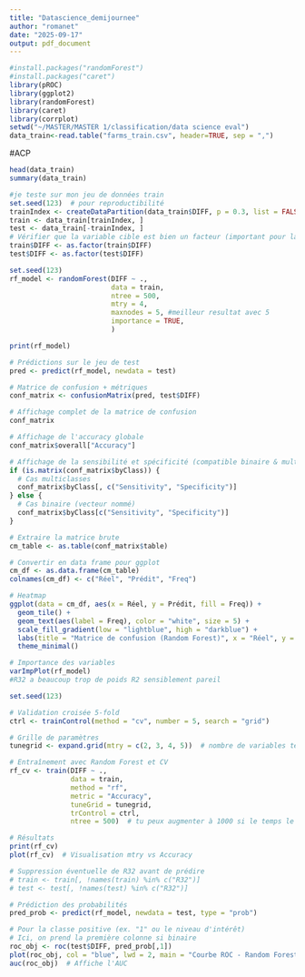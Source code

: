 ---
title: "Datascience_demijournee"
author: "romanet"
date: "2025-09-17"
output: pdf_document
---

```{r setup}
#install.packages("randomForest")
#install.packages("caret")
library(pROC)
library(ggplot2)
library(randomForest)
library(caret)
library(corrplot)
setwd("~/MASTER/MASTER 1/classification/data science eval")
data_train<-read.table("farms_train.csv", header=TRUE, sep = ",")

```
#ACP

```{r }
head(data_train)
summary(data_train)
```

```{r }
#je teste sur mon jeu de données train
set.seed(123)  # pour reproductibilité
trainIndex <- createDataPartition(data_train$DIFF, p = 0.3, list = FALSE)
train <- data_train[trainIndex, ]
test <- data_train[-trainIndex, ]
# Vérifier que la variable cible est bien un facteur (important pour la classification)
train$DIFF <- as.factor(train$DIFF)
test$DIFF <- as.factor(test$DIFF)
```

```{r}
set.seed(123)
rf_model <- randomForest(DIFF ~ .,
                         data = train,
                         ntree = 500,
                         mtry = 4,
                         maxnodes = 5, #meilleur resultat avec 5
                         importance = TRUE,
                         )

print(rf_model)
```

```{r}
# Prédictions sur le jeu de test
pred <- predict(rf_model, newdata = test)

# Matrice de confusion + métriques
conf_matrix <- confusionMatrix(pred, test$DIFF)

# Affichage complet de la matrice de confusion
conf_matrix

# Affichage de l'accuracy globale
conf_matrix$overall["Accuracy"]

# Affichage de la sensibilité et spécificité (compatible binaire & multiclasses)
if (is.matrix(conf_matrix$byClass)) {
  # Cas multiclasses
  conf_matrix$byClass[, c("Sensitivity", "Specificity")]
} else {
  # Cas binaire (vecteur nommé)
  conf_matrix$byClass[c("Sensitivity", "Specificity")]
}

```

```{r}
# Extraire la matrice brute
cm_table <- as.table(conf_matrix$table)

# Convertir en data frame pour ggplot
cm_df <- as.data.frame(cm_table)
colnames(cm_df) <- c("Réel", "Prédit", "Freq")

# Heatmap
ggplot(data = cm_df, aes(x = Réel, y = Prédit, fill = Freq)) +
  geom_tile() +
  geom_text(aes(label = Freq), color = "white", size = 5) +
  scale_fill_gradient(low = "lightblue", high = "darkblue") +
  labs(title = "Matrice de confusion (Random Forest)", x = "Réel", y = "Prédit") +
  theme_minimal()
```

```{r}
# Importance des variables
varImpPlot(rf_model)
#R32 a beaucoup trop de poids R2 sensiblement pareil
```
```{r}
set.seed(123)

# Validation croisée 5-fold
ctrl <- trainControl(method = "cv", number = 5, search = "grid")

# Grille de paramètres
tunegrid <- expand.grid(mtry = c(2, 3, 4, 5))  # nombre de variables testées par split

# Entraînement avec Random Forest et CV
rf_cv <- train(DIFF ~ ., 
               data = train, 
               method = "rf", 
               metric = "Accuracy",
               tuneGrid = tunegrid,
               trControl = ctrl,
               ntree = 500)  # tu peux augmenter à 1000 si le temps le permet

# Résultats
print(rf_cv)
plot(rf_cv)  # Visualisation mtry vs Accuracy
```
```{r}
# Suppression éventuelle de R32 avant de prédire
# train <- train[, !names(train) %in% c("R32")]
# test <- test[, !names(test) %in% c("R32")]

# Prédiction des probabilités
pred_prob <- predict(rf_model, newdata = test, type = "prob")

# Pour la classe positive (ex. "1" ou le niveau d'intérêt)
# Ici, on prend la première colonne si binaire
roc_obj <- roc(test$DIFF, pred_prob[,1])
plot(roc_obj, col = "blue", lwd = 2, main = "Courbe ROC - Random Forest")
auc(roc_obj)  # Affiche l'AUC


```


